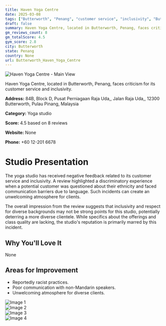 ```yaml
---
title: Haven Yoga Centre
date: 2025-03-08
tags: ["Butterworth", "Penang", "customer service", "inclusivity", "Butterworth"]  
draft: false
summary: Haven Yoga Centre, located in Butterworth, Penang, faces criticism for its customer service and inclusivity.
gm_reviews_count: 8
gm_totalScore: 4.5
gym_score: 2.8
city: Butterworth
state: Penang
country: None
url: Butterworth_Haven_Yoga_Centre
---
```


<div className="aspect-[16/9] relative my-8">
  <img 
    src="https://lh5.googleusercontent.com/p/AF1QipPSvVEb9fJ4q8o-5eP3LQ5BbPDfgoZov6ICV8hz=w1920-h1080-k-no"
    alt="Haven Yoga Centre - Main View"
    className="object-cover absolute inset-0 w-full h-full rounded-lg"
  />
</div>

Haven Yoga Centre, located in Butterworth, Penang, faces criticism for its customer service and inclusivity.

**Address:** 84B, Block D, Pusat Perniagaan Raja Uda,, Jalan Raja Uda,, 12300 Butterworth, Pulau Pinang, Malaysia

**Category:** Yoga studio

**Score:** 4.5 based on 8 reviews

**Website:** None

**Phone:** +60 12-201 6678

# Studio Presentation

The yoga studio has received negative feedback related to its customer service and inclusivity. A review highlighted a discriminatory experience when a potential customer was questioned about their ethnicity and faced communication barriers due to language. Such incidents can create an unwelcoming atmosphere for clients.

The overall impression from the review suggests that inclusivity and respect for diverse backgrounds may not be strong points for this studio, potentially deterring a more diverse clientele. While specifics about the offerings and class quality are lacking, the studio's reputation is primarily marred by this incident.

## Why You'll Love It

None

## Areas for Improvement

- Reportedly racist practices.
- Poor communication with non-Mandarin speakers.
- Unwelcoming atmosphere for diverse clients.

<div className="grid grid-cols-1 xl:grid-cols-2 gap-4 my-8">
<div className="aspect-[4/3] relative"><img src="https://lh3.googleusercontent.com/p/AF1QipPnW7ofoumXECTXe8HuqWLR7c8LsqkbC2W77a9Y=w1920-h1080-k-no" alt="Image 1" className="object-cover absolute inset-0 w-full h-full rounded-lg" /></div>
<div className="aspect-[4/3] relative"><img src="https://lh5.googleusercontent.com/p/AF1QipNtrqE5cTehzUVs-84Wy4TF3QBhHU9uWbkVo9eR=w1920-h1080-k-no" alt="Image 2" className="object-cover absolute inset-0 w-full h-full rounded-lg" /></div>
<div className="aspect-[4/3] relative"><img src="https://lh5.googleusercontent.com/p/AF1QipOgwbvQldPm5w8vNezkDTbjyYqJhHIihALCcKXJ=w1920-h1080-k-no" alt="Image 3" className="object-cover absolute inset-0 w-full h-full rounded-lg" /></div>
<div className="aspect-[4/3] relative"><img src="https://lh3.googleusercontent.com/p/AF1QipMGryf6UmpuH351_vMWKuZPUhL0wyS9T4cvzh_E=w1920-h1080-k-no" alt="Image 4" className="object-cover absolute inset-0 w-full h-full rounded-lg" /></div>
</div>